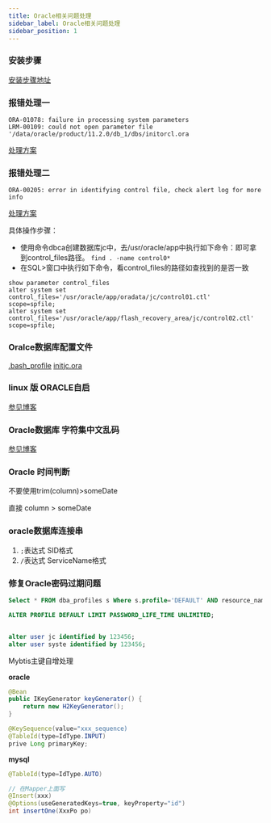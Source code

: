 ```yaml
---
title: Oracle相关问题处理
sidebar_label: Oracle相关问题处理
sidebar_position: 1
---
```



### 安装步骤

[安装步骤地址](https://www.cnblogs.com/lightnear/archive/2012/10/07/2714247.html)

### 报错处理一

```
ORA-01078: failure in processing system parameters
LRM-00109: could not open parameter file '/data/oracle/product/11.2.0/db_1/dbs/initorcl.ora
```

[处理方案](https://blog.csdn.net/yanjian_0809/article/details/85060706)

### 报错处理二

```
ORA-00205: error in identifying control file, check alert log for more info
```

[处理方案](https://dbatricksworld.com/ora-00205-error-in-identifying-control-file-check-alert-log-for-more-info/)

具体操作步骤：

* 使用命令dbca创建数据库jc中，去/usr/oracle/app中执行如下命令：即可拿到control_files路径。
  `find . -name control0*`
* 在SQL>窗口中执行如下命令，看control_files的路径如查找到的是否一致

```
show parameter control_files
alter system set control_files='/usr/oracle/app/oradata/jc/control01.ctl'  scope=spfile;
alter system set control_files='/usr/oracle/app/flash_recovery_area/jc/control02.ctl'  scope=spfile;
```

### Oralce数据库配置文件

[.bash_profile](https://github.com/whalefall541/my-spring-cloud/blob/master/config4oracle/.bash_profile)
[initjc.ora](https://github.com/whalefall541/my-spring-cloud/blob/master/config4oracle/initjc.ora)

### linux 版 ORACLE自启

[参见博客](https://www.cnblogs.com/shujuyr/p/13089147.html)

### Oracle数据库 字符集中文乱码

[参见博客](https://blog.csdn.net/chengjj2001/article/details/50075815/)

### Oracle 时间判断

不要使用trim(column)>someDate

直接 column > someDate

### oracle数据库连接串

1. `;`表达式 SID格式
2. `/`表达式 ServiceName格式

### 修复Oracle密码过期问题

```sql
Select * FROM dba_profiles s Where s.profile='DEFAULT' AND resource_name='PASSWORD_LIFE_TIME'; 

ALTER PROFILE DEFAULT LIMIT PASSWORD_LIFE_TIME UNLIMITED; 


alter user jc identified by 123456;
alter user syste identified by 123456;
```



Mybtis主键自增处理

**oracle**

```java
@Bean
public IKeyGenerator keyGenerator() {
    return new H2KeyGenerator();
}

@KeySequence(value="xxx_sequence)
@TableId(type=IdType.INPUT)
prive Long primaryKey;
```

**mysql**

```java
@TableId(type=IdType.AUTO)
```

```java
// 在Mapper上面写
@Insert(xxx)
@Options(useGeneratedKeys=true, keyProperty="id")
int insertOne(XxxPo po)
```
